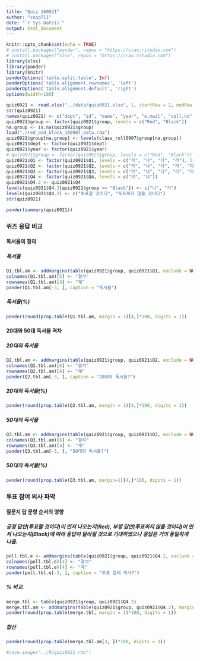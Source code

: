 ```yaml
---
title: "Quiz 160921"
author: "coop711"
date: "`r Sys.Date()`"
output: html_document
---
```


```r
knitr::opts_chunk$set(echo = TRUE)
# install.packages("pander", repos = "https://cran.rstudio.com")
# install.packages("xlsx", repos = "https://cran.rstudio.com")
library(xlsx)
library(pander)
library(knitr)
panderOptions('table.split.table', Inf)
panderOptions('table.alignment.rownames', 'left')
panderOptions('table.alignment.default', 'right')
options(width=180)
```

```r
quiz0921 <- read.xlsx("../data/quiz0921.xlsx", 1, startRow = 2, endRow = 102, colIndex = c(3:7, 9:14), colClasses=c(rep("character", 11)), stringsAsFactors=FALSE)
str(quiz0921)
names(quiz0921) <- c("dept", "id", "name", "year", "e.mail", "cell.no", "Q1", "Q2", "Q3", "Q4", "group")
quiz0921$group <- factor(quiz0921$group, levels = c("Red", "Black"))
na.group <- is.na(quiz0921$group)
load("./red_and_black_160907_data.rda")
quiz0921$group[na.group] <- levels(class_roll0907$group[na.group])
quiz0921$dept <- factor(quiz0921$dept)
quiz0921$year <- factor(quiz0921$year)
# quiz0921$group <- factor(quiz0921$group, levels = c("Red", "Black"))
quiz0921$Q1 <- factor(quiz0921$Q1, levels = c("가", "나", "다", "라"), labels = c("독서율", "독서량", "도서구입률", "도서구입량"))
quiz0921$Q2 <- factor(quiz0921$Q2, levels = c("가", "나", "다", "라", "마"), labels = c("90%", "80%", "70%", "60%", "50%"))
quiz0921$Q3 <- factor(quiz0921$Q3, levels = c("가", "나", "다", "라", "마"), labels = c("90%", "80%", "70%", "60%", "50%"))
quiz0921$Q4 <- factor(quiz0921$Q4, levels = c("가", "나"))
quiz0921$Q4.2 <- quiz0921$Q4
levels(quiz0921$Q4.2[quiz0921$group == "Black"]) <- c("나", "가")
levels(quiz0921$Q4.2) <- c("투표할 것이다", "투표하지 않을 것이다")
str(quiz0921)
```

```r
pander(summary(quiz0921))
```

### 퀴즈 응답 비교

#### 독서율의 정의

##### 독서율

```r
Q1.tbl.am <- addmargins(table(quiz0921$group, quiz0921$Q1, exclude = NULL), margin = 1)
colnames(Q1.tbl.am)[5] <- "결석"
rownames(Q1.tbl.am)[4] <- "계"
pander(Q1.tbl.am[-3, ], caption = "독서율")
```

##### 독서율(%)

```r
pander(round(prop.table(Q1.tbl.am, margin = 1)[4,]*100, digits = 1))
```

#### 20대와 50대 독서율 격차

##### 20대의 독서율

```r
Q2.tbl.am <- addmargins(table(quiz0921$group, quiz0921$Q2, exclude = NULL), margin = 1)
colnames(Q2.tbl.am)[6] <- "결석"
rownames(Q2.tbl.am)[4] <- "계"
pander(Q2.tbl.am[-3, ], caption = "20대의 독서율?")
```

##### 20대의 독서율(%)

```r
pander(round(prop.table(Q2.tbl.am, margin = 1)[4,]*100, digits = 1))
```

##### 50대의 독서율

```r
Q3.tbl.am <- addmargins(table(quiz0921$group, quiz0921$Q3, exclude = NULL), margin = 1)
colnames(Q3.tbl.am)[6] <- "결석"
rownames(Q3.tbl.am)[4] <- "계"
pander(Q3.tbl.am[-3, ], "50대의 독서율?")
```

##### 50대의 독서율(%)

```r
pander(round(prop.table(Q3.tbl.am, margin=1)[4,]*100, digits = 1))
```

### 투표 참여 의사 파악

#### 질문지 답 문항 순서의 영향

##### 긍정 답안(투표할 것이다)이 먼저 나오는지(Red), 부정 답안(투표하지 않을 것이다)이 먼저 나오는지(Black)에 따라 응답이 달라질 것으로 기대하였으나 응답은 거의 동일하게 나옴.

```r
poll.tbl.e <- addmargins(table(quiz0921$group, quiz0921$Q4.2, exclude = NULL), margin = 1)
colnames(poll.tbl.e)[3] <- "결석"
rownames(poll.tbl.e)[4] <- "계"
pander(poll.tbl.e[-3, ], caption = "투표 참여 의사?")
```

##### % 비교.  

```r
merge.tbl <- table(quiz0921$group, quiz0921$Q4.2)
merge.tbl.am <- addmargins(table(quiz0921$group, quiz0921$Q4.2), margin = 1)
pander(round(prop.table(merge.tbl, margin = 1)*100, digits = 1))
```

##### 합산

```r
pander(round(prop.table(merge.tbl.am[3, ])*100, digits = 1))
```

```r
#save.image("../R/quiz0921.rda")
```